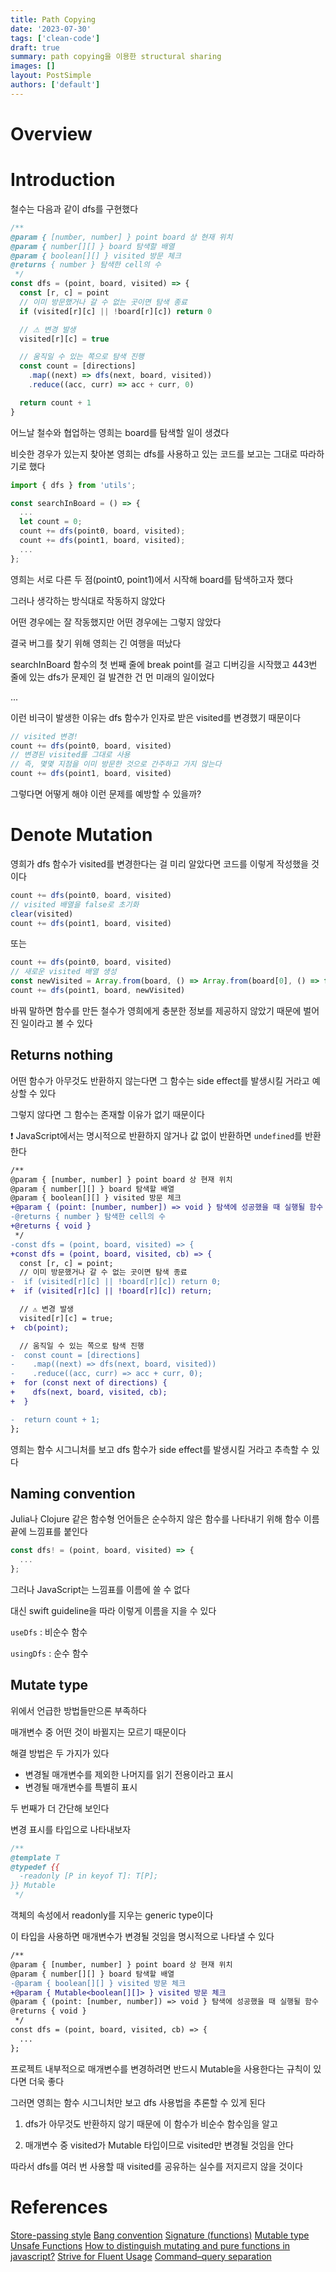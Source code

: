 ```yaml
---
title: Path Copying
date: '2023-07-30'
tags: ['clean-code']
draft: true
summary: path copying을 이용한 structural sharing
images: []
layout: PostSimple
authors: ['default']
---
```


# Overview

<TOCInline toc={props.toc} exclude="Overview" toHeading={2} />

# Introduction

철수는 다음과 같이 dfs를 구현했다

```js
/**
@param { [number, number] } point board 상 현재 위치
@param { number[][] } board 탐색할 배열
@param { boolean[][] } visited 방문 체크
@returns { number } 탐색한 cell의 수
 */
const dfs = (point, board, visited) => {
  const [r, c] = point
  // 이미 방문했거나 갈 수 없는 곳이면 탐색 종료
  if (visited[r][c] || !board[r][c]) return 0

  // ⚠ 변경 발생
  visited[r][c] = true

  // 움직일 수 있는 쪽으로 탐색 진행
  const count = [directions]
    .map((next) => dfs(next, board, visited))
    .reduce((acc, curr) => acc + curr, 0)

  return count + 1
}
```

어느날 철수와 협업하는 영희는 board를 탐색할 일이 생겼다

비슷한 경우가 있는지 찾아본 영희는 dfs를 사용하고 있는 코드를 보고는 그대로 따라하기로 했다

```js
import { dfs } from 'utils';

const searchInBoard = () => {
  ...
  let count = 0;
  count += dfs(point0, board, visited);
  count += dfs(point1, board, visited);
  ...
};
```

영희는 서로 다른 두 점(point0, point1)에서 시작해 board를 탐색하고자 했다

그러나 생각하는 방식대로 작동하지 않았다

어떤 경우에는 잘 작동했지만 어떤 경우에는 그렇지 않았다

결국 버그를 찾기 위해 영희는 긴 여행을 떠났다

searchInBoard 함수의 첫 번째 줄에 break point를 걸고 디버깅을 시작했고 443번 줄에 있는 dfs가 문제인 걸 발견한 건 먼 미래의 일이었다

...

이런 비극이 발생한 이유는 dfs 함수가 인자로 받은 visited를 변경했기 때문이다

```js
// visited 변경!
count += dfs(point0, board, visited)
// 변경된 visited를 그대로 사용
// 즉, 몇몇 지점을 이미 방문한 것으로 간주하고 가지 않는다
count += dfs(point1, board, visited)
```

그렇다면 어떻게 해야 이런 문제를 예방할 수 있을까?

# Denote Mutation

영희가 dfs 함수가 visited를 변경한다는 걸 미리 알았다면 코드를 이렇게 작성했을 것이다

```js
count += dfs(point0, board, visited)
// visited 배열을 false로 초기화
clear(visited)
count += dfs(point1, board, visited)
```

또는

```js
count += dfs(point0, board, visited)
// 새로운 visited 배열 생성
const newVisited = Array.from(board, () => Array.from(board[0], () => false))
count += dfs(point1, board, newVisited)
```

바꿔 말하면 함수를 만든 철수가 영희에게 충분한 정보를 제공하지 않았기 때문에 벌어진 일이라고 볼 수 있다

## Returns nothing

어떤 함수가 아무것도 반환하지 않는다면 그 함수는 side effect를 발생시킬 거라고 예상할 수 있다

그렇지 않다면 그 함수는 존재할 이유가 없기 때문이다

❗ JavaScript에서는 명시적으로 반환하지 않거나 값 없이 반환하면 `undefined`를 반환한다

```diff
/**
@param { [number, number] } point board 상 현재 위치
@param { number[][] } board 탐색할 배열
@param { boolean[][] } visited 방문 체크
+@param { (point: [number, number]) => void } 탐색에 성공했을 때 실행될 함수
-@returns { number } 탐색한 cell의 수
+@returns { void }
 */
-const dfs = (point, board, visited) => {
+const dfs = (point, board, visited, cb) => {
  const [r, c] = point;
  // 이미 방문했거나 갈 수 없는 곳이면 탐색 종료
-  if (visited[r][c] || !board[r][c]) return 0;
+  if (visited[r][c] || !board[r][c]) return;

  // ⚠ 변경 발생
  visited[r][c] = true;
+  cb(point);

  // 움직일 수 있는 쪽으로 탐색 진행
-  const count = [directions]
-    .map((next) => dfs(next, board, visited))
-    .reduce((acc, curr) => acc + curr, 0);
+  for (const next of directions) {
+    dfs(next, board, visited, cb);
+  }

-  return count + 1;
};
```

영희는 함수 시그니처를 보고 dfs 함수가 side effect를 발생시킬 거라고 추측할 수 있다

## Naming convention

Julia나 Clojure 같은 함수형 언어들은 순수하지 않은 함수를 나타내기 위해 함수 이름 끝에 느낌표를 붙인다

```js
const dfs! = (point, board, visited) => {
  ...
};
```

그러나 JavaScript는 느낌표를 이름에 쓸 수 없다

대신 swift guideline을 따라 이렇게 이름을 지을 수 있다

`useDfs` : 비순수 함수

`usingDfs` : 순수 함수

## Mutate type

위에서 언급한 방법들만으론 부족하다

매개변수 중 어떤 것이 바뀔지는 모르기 때문이다

해결 방법은 두 가지가 있다

- 변경될 매개변수를 제외한 나머지를 읽기 전용이라고 표시
- 변경될 매개변수를 특별히 표시

두 번째가 더 간단해 보인다

변경 표시를 타입으로 나타내보자

```js
/**
@template T
@typedef {{
  -readonly [P in keyof T]: T[P];
}} Mutable
 */
```

객체의 속성에서 readonly를 지우는 generic type이다

이 타입을 사용하면 매개변수가 변경될 것임을 명시적으로 나타낼 수 있다

```diff
/**
@param { [number, number] } point board 상 현재 위치
@param { number[][] } board 탐색할 배열
-@param { boolean[][] } visited 방문 체크
+@param { Mutable<boolean[][]> } visited 방문 체크
@param { (point: [number, number]) => void } 탐색에 성공했을 때 실행될 함수
@returns { void }
 */
const dfs = (point, board, visited, cb) => {
  ...
};
```

프로젝트 내부적으로 매개변수를 변경하려면 반드시 Mutable을 사용한다는 규칙이 있다면 더욱 좋다

그러면 영희는 함수 시그니처만 보고 dfs 사용법을 추론할 수 있게 된다

1. dfs가 아무것도 반환하지 않기 때문에 이 함수가 비순수 함수임을 알고

2. 매개변수 중 visited가 Mutable 타입이므로 visited만 변경될 것임을 안다

따라서 dfs를 여러 번 사용할 때 visited를 공유하는 실수를 저지르지 않을 것이다

# References

[Store-passing style](https://en.wikipedia.org/wiki/Store-passing_style)
[Bang convention](https://docs.julialang.org/en/v1/manual/style-guide/#bang-convention)
[Signature (functions)](https://developer.mozilla.org/ko/docs/Glossary/Signature/Function)
[Mutable type](https://github.com/microsoft/TypeScript/issues/24509)
[Unsafe Functions](https://github.com/bbatsov/clojure-style-guide#naming-unsafe-functions)
[How to distinguish mutating and pure functions in javascript?](https://stackoverflow.com/questions/67847038/how-to-distinguish-mutating-and-pure-functions-in-javascript)
[Strive for Fluent Usage](https://www.swift.org/documentation/api-design-guidelines/#strive-for-fluent-usage)
[Command–query separation](https://en.wikipedia.org/wiki/Command%E2%80%93query_separation)
